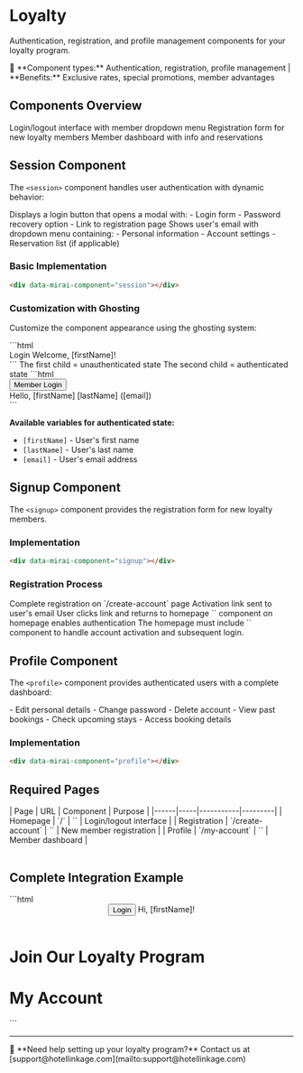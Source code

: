 # Loyalty

Authentication, registration, and profile management components for your loyalty program.

<Note>
👥 **Component types:** Authentication, registration, profile management | **Benefits:** Exclusive rates, special promotions, member advantages
</Note>

## Components Overview

<CardGroup cols={3}>
  <Card title="Session" icon="user-check" color="#10b981">
    Login/logout interface with member dropdown menu
  </Card>
  
  <Card title="Signup" icon="user-plus" color="#0ea5e9">
    Registration form for new loyalty members
  </Card>
  
  <Card title="Profile" icon="user" color="#8b5cf6">
    Member dashboard with info and reservations
  </Card>
</CardGroup>

## Session Component

The `<session>` component handles user authentication with dynamic behavior:

<Tabs>
  <Tab title="Not Authenticated">
    Displays a login button that opens a modal with:
    - Login form
    - Password recovery option
    - Link to registration page
  </Tab>
  
  <Tab title="Authenticated">
    Shows user's email with dropdown menu containing:
    - Personal information
    - Account settings
    - Reservation list (if applicable)
  </Tab>
</Tabs>

### Basic Implementation

```html
<div data-mirai-component="session"></div>
```

### Customization with Ghosting

Customize the component appearance using the ghosting system:

<Accordion title="Basic ghosting example">
```html
<div data-mirai-component="session">
  <div data-ghost>
    <span>Login</span>
    <span>Welcome, [firstName]!</span>
  </div>
</div>
```
The first child = unauthenticated state  
The second child = authenticated state
</Accordion>

<Accordion title="Advanced ghosting with styling">
```html
<div data-mirai-component="session">
  <div data-ghost>
    <button class="login-btn">Member Login</button>
    <div class="user-info">Hello, [firstName] [lastName] ([email])</div>
  </div>
</div>
```
</Accordion>

**Available variables for authenticated state:**
- `[firstName]` - User's first name
- `[lastName]` - User's last name  
- `[email]` - User's email address

## Signup Component

The `<signup>` component provides the registration form for new loyalty members.

### Implementation

```html
<div data-mirai-component="signup"></div>
```

### Registration Process

<Steps>
  <Step title="User fills form">
    Complete registration on `/create-account` page
  </Step>
  
  <Step title="Email verification">
    Activation link sent to user's email
  </Step>
  
  <Step title="Account activation">
    User clicks link and returns to homepage
  </Step>
  
  <Step title="First login">
    `<session>` component on homepage enables authentication
  </Step>
</Steps>

<Warning>
The homepage must include `<session>` component to handle account activation and subsequent login.
</Warning>

## Profile Component

The `<profile>` component provides authenticated users with a complete dashboard:

<CardGroup cols={2}>
  <Card title="Personal Information" icon="user-plus">
    - Edit personal details
    - Change password
    - Delete account
  </Card>
  
  <Card title="My Reservations" icon="calendar-check">
    - View past bookings
    - Check upcoming stays
    - Access booking details
  </Card>
</CardGroup>

### Implementation

```html
<div data-mirai-component="profile"></div>
```

## Required Pages

<Table>
| Page | URL | Component | Purpose |
|------|-----|-----------|---------|
| Homepage | `/` | `<session>` | Login/logout interface |
| Registration | `/create-account` | `<signup>` | New member registration |
| Profile | `/my-account` | `<profile>` | Member dashboard |
</Table>

## Complete Integration Example

<Accordion title="View full loyalty setup">
```html
<!-- Homepage (index.html) -->
<header>
  <div data-mirai-component="session">
    <div data-ghost>
      <button class="nav-login">Login</button>
      <span class="nav-user">Hi, [firstName]!</span>
    </div>
  </div>
</header>

<!-- Registration page (/create-account) -->
<main>
  <h1>Join Our Loyalty Program</h1>
  <div data-mirai-component="signup"></div>
</main>

<!-- Profile page (/my-account) -->
<main>
  <h1>My Account</h1>
  <div data-mirai-component="profile"></div>
</main>
```
</Accordion>

---

<Info>
💬 **Need help setting up your loyalty program?** Contact us at [support@hotellinkage.com](mailto:support@hotellinkage.com)
</Info>